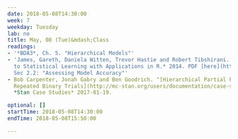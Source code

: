 ```yaml
---
date: 2018-05-08T14:30:00
week: 7
weekday: Tuesday
lab: no
title: May, 08 (Tue)&mdash;Class
readings:
- '*BDA3*, Ch. 5. "Hierarchical Models"'
- 'James, Gareth, Daniela Witten, Trevor Hastie and Robert Tibshirani. *An Introduction
  to Statistical Learning with Applications in R.* 2014. PDF [here](http://www-bcf.usc.edu/~gareth/ISL/).
  Sec 2.2: "Assessing Model Accuracy"'
- Bob Carpenter, Jonah Gabry and Ben Goodrich. "[Hierarchical Partial Pooling for
  Repeated Binary Trials](http://mc-stan.org/users/documentation/case-studies/pool-binary-trials-rstanarm.html)."
  *Stan Case Studies* 2017-01-19.  

optional: []
startTime: 2018-05-08T14:30:00
endTime: 2018-05-08T15:50:00

---
```

